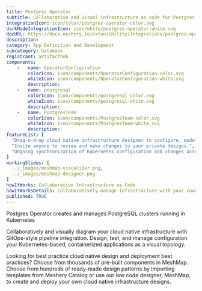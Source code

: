 ```yaml
---
title: Postgres Operator
subtitle: Collaborative and visual infrastructure as code for Postgres Operator
integrationIcon: icon/color/postgres-operator-color.svg
darkModeIntegrationIcon: icon/white/postgres-operator-white.svg
docURL: https://docs.meshery.io/extensibility/integrations/postgres-operator
description: 
category: App Definition and Development
subcategory: Database
registrant: artifacthub
components: 
	-	name: OperatorConfiguration
		colorIcon: icon/components/OperatorConfiguration-color.svg
		whiteIcon: icon/components/OperatorConfiguration-white.svg
		description: 
	-	name: postgresql
		colorIcon: icon/components/postgresql-color.svg
		whiteIcon: icon/components/postgresql-white.svg
		description: 
	-	name: PostgresTeam
		colorIcon: icon/components/PostgresTeam-color.svg
		whiteIcon: icon/components/PostgresTeam-white.svg
		description: 
featureList: [
  "Drag-n-drop cloud native infrastructure designer to configure, model, and deploy your workloads.",
  "Invite anyone to review and make changes to your private designs.",
  "Ongoing synchronization of Kubernetes configuration and changes across any number of clusters."
]
workingSlides: [
  ../_images/meshmap-visualizer.png,
  ../_images/meshmap-designer.png
]
howItWorks: Collaborative Infrastructure as Code
howItWorksDetails: Collaboratively manage infrastructure with your coworkers synchronously sharing the same designs.
published: TRUE
---
```

<p>
Postgres Operator creates and manages PostgreSQL clusters running in Kubernetes
</p>
<p>
    Collaboratively and visually diagram your cloud native infrastructure with GitOps-style pipeline integration. Design, test, and manage configuration your Kubernetes-based, containerized applications as a visual topology.
</p>
<p>
    Looking for best practice cloud native design and deployment best practices? Choose from thousands of pre-built components in MeshMap. Choose from hundreds of ready-made design patterns by importing templates from Meshery Catalog or use our low code designer, MeshMap, to create and deploy your own cloud native infrastructure designs.
</p>

